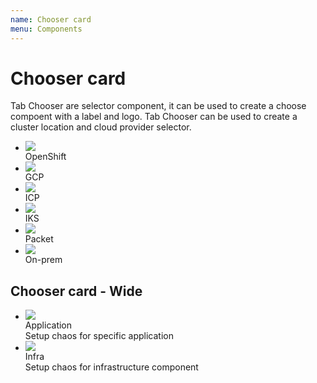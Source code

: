 ```yaml
---
name: Chooser card
menu: Components
---
```




# Chooser card


Tab Chooser are selector component, it can be used to create a choose compoent with a label and logo.
Tab Chooser can be used to create a cluster location and cloud provider selector.
<Playground>
  <ul class="chooser-card">
    <li class="chooser-card-item active">
      <div class="chooser-card-head">
        <img src={openshift} />
      </div>
      <div class="chooser-card-body">
        <div class="chooser-card-label">
        OpenShift
        </div>
      </div>  
    </li>
    <li class="chooser-card-item">
      <div class="chooser-card-head">
        <img src={gcp} />
      </div>
      <div class="chooser-card-body">
        <div class="chooser-card-label">
        GCP
        </div>
      </div>
    </li>
    <li class="chooser-card-item">
      <div class="chooser-card-head">
        <img src={ibm} />
      </div>
      <div class="chooser-card-body">
        <div class="chooser-card-label">
        ICP
        </div>
      </div>
    </li>
    <li class="chooser-card-item">
      <div class="chooser-card-head">
        <img src={iks} />
      </div>
      <div class="chooser-card-body">
        <div class="chooser-card-label">
        IKS
        </div>
      </div>
    </li>
    <li class="chooser-card-item">
      <div class="chooser-card-head">
        <img src={packet} />
      </div>
      <div class="chooser-card-body">
        <div class="chooser-card-label">
        Packet
        </div>
      </div>
    </li>
    <li class="chooser-card-item">
      <div class="chooser-card-head">
        <img src={onpremise} />
      </div>
      <div class="chooser-card-body">
        <div class="chooser-card-label">
        On-prem
        </div>
      </div>
    </li>
  </ul>
</Playground>

## Chooser card - Wide

<Playground>
<ul class="chooser-card chooser-card-wide">
  <li class="chooser-card-item active">
      <div class="chooser-card-head">
        <img src={gke} />
      </div>
      <div class="chooser-card-body">
        <div class="chooser-card-label chooser-card-head">
          Application
        </div> 
        <span>Setup chaos for specific application</span>
      </div>    
  </li>
  <li class="chooser-card-item disabled">
      <div class="chooser-card-head">
        <img src={eks} />
      </div>
      <div class="chooser-card-body">
        <div class="chooser-card-label chooser-card-head">
          Infra
        </div> 
        <span>Setup chaos for infrastructure component</span>
      </div>  
  </li>
</ul>
</Playground>